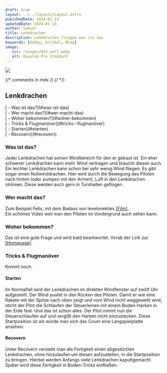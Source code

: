 ```yaml
---
draft: true
layout: ../../layouts/Layout.astro
pubishedDate: 2024-01-14
updatedDate: 2024-01-14
author: Samuel
title: Lenkdrachen
description: Lenkdrachen fliegen was ist das
keywords: [Hobby, Artikel, Blog]
image:
   src: /images/015_wall.webp
   alt: Quantum Pro Standard
---
```



<img class="seiten-img" src={frontmatter.image.src} />

{/* comments in mdx */}
{/* <SiteImage url="/images/seerose.webp" /> */}

## Lenkdrachen

<div id="toc">
   <div class="tockind">[ - Was ist das?](#was-ist-das)</div>
   <div class="tockind">[ - Wer macht das?](#wer-macht-das)</div>
   <div class="tockind">[ - Woher bekommen?](#woher-bekommen)</div>
   <div class="tockind">[ - Tricks & Flugmanöver](#tricks--flugmanöver)</div>
   <div class="tockind">[ - Starten](#starten)</div>
   <div class="tockind">[ - Recovern](#recovern)</div>
</div>

### Was ist das?

Jeder Lenkdrachen hat seinen Windbereich für den er gebaut ist. Ein eher schwerer Lenkdrachen kann mehr Wind vertragen und braucht diesen auch. Ein leichter Lenkdrachen kann schon bei sehr wenig Wind fliegen. Es gibt sogar einen Nullwinddrachen. Hier wird durch die Bewegung des Piloten nach hinten (oder pumpen mit den Armen), Luft in den Lenkdrachen strömen. Diese werden auch gern in Turnhallen geflogen.

### Wer macht das?

Zum Beispiel Felix, mit dem Badass von levelonekites <a target="_blank" class="link-red" href="https://www.youtube.com/watch?v=qnhNIq7A8AY">[Film]</a>.<br />Ein schönes Video weil man den Piloten im Vordergrund auch sehen kann.

### Woher bekommen?

Das ist eine gute Frage und wird bald beantwortet. Vorab der Link zur <a target="_blank" class="link-red" href="https://www.drachenforum.net/">[Homepage]</a>.

### Tricks & Flugmanöver

Kommt noch.

#### Starten

Im Normalfall wird der Lenkdrachen im direkten Windfenster auf zwölf Uhr aufgestellt. Der Wind pustet in den Rücken des Piloten. Damit er wie eine Rakete mit der Spitze nach oben zeigt und vom Wind nicht weggeweht wird, sticht der Pilot die Schlaufen der Steuerleinen mit einem Boden-Harken in der Erde fest. Und das ist schon alles. Der Pilot nimmt nun die Steuerschlaufen auf und vergißt den Harken nicht einzustecken. Diese Startposition ist als würde man sich das <span class="text-marker">Cover</span> eine Langspielplatte ansehen.

#### Recovern

Unter Recovern versteht man die Fertigkeit einen abgestürzten Lenkdrachen, ohne hinzulaufen um diesen aufzustellen, in die Startposition zu bringen. Hierbei werden Anfangs viele Lenkdrachen kaputtgemacht. Später wird diese Fertigkeit in Boden-Tricks einfließen.
